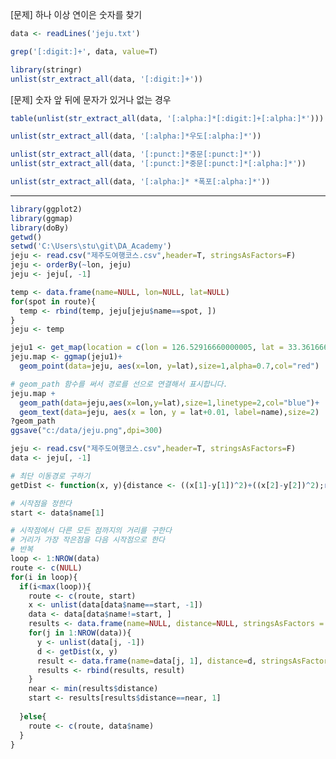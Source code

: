 [문제] 하나 이상 연이은 숫자를 찾기
```r
data <- readLines('jeju.txt')

grep('[:digit:]+', data, value=T)

library(stringr)
unlist(str_extract_all(data, '[:digit:]+'))
```

[문제] 숫자 앞 뒤에 문자가 있거나 없는 경우
```r
table(unlist(str_extract_all(data, '[:alpha:]*[:digit:]+[:alpha:]*')))

unlist(str_extract_all(data, '[:alpha:]*우도[:alpha:]*'))

unlist(str_extract_all(data, '[:punct:]*중문[:punct:]*'))
unlist(str_extract_all(data, '[:punct:]*중문[:punct:]*[:alpha:]*'))

unlist(str_extract_all(data, '[:alpha:]* *폭포[:alpha:]*'))
```

*************************************************************************************
```r
library(ggplot2)
library(ggmap)
library(doBy)
getwd()
setwd('C:\Users\stu\git\DA_Academy')
jeju <- read.csv("제주도여행코스.csv",header=T, stringsAsFactors=F)
jeju <- orderBy(~lon, jeju)
jeju <- jeju[, -1]

temp <- data.frame(name=NULL, lon=NULL, lat=NULL)
for(spot in route){
  temp <- rbind(temp, jeju[jeju$name==spot, ])
}
jeju <- temp

jeju1 <- get_map(location = c(lon = 126.52916660000005, lat = 33.3616666), zoom=10, maptype = "roadmap")
jeju.map <- ggmap(jeju1)+
  geom_point(data=jeju, aes(x=lon, y=lat),size=1,alpha=0.7,col="red")

# geom_path 함수를 써서 경로를 선으로 연결해서 표시합니다.
jeju.map + 
  geom_path(data=jeju,aes(x=lon,y=lat),size=1,linetype=2,col="blue")+
  geom_text(data=jeju, aes(x = lon, y = lat+0.01, label=name),size=2)
?geom_path
ggsave("c:/data/jeju.png",dpi=300)

```

```r
jeju <- read.csv("제주도여행코스.csv",header=T, stringsAsFactors=F)
data <- jeju[, -1]

# 최단 이동경로 구하기
getDist <- function(x, y){distance <- ((x[1]-y[1])^2)+((x[2]-y[2])^2);return(sqrt(distance))}

# 시작점을 정한다
start <- data$name[1]

# 시작점에서 다른 모든 점까지의 거리를 구한다
# 거리가 가장 작은점을 다음 시작점으로 한다
# 반복
loop <- 1:NROW(data)
route <- c(NULL)
for(i in loop){
  if(i<max(loop)){
    route <- c(route, start)
    x <- unlist(data[data$name==start, -1])
    data <- data[data$name!=start, ]
    results <- data.frame(name=NULL, distance=NULL, stringsAsFactors = F)
    for(j in 1:NROW(data)){
      y <- unlist(data[j, -1])
      d <- getDist(x, y)
      result <- data.frame(name=data[j, 1], distance=d, stringsAsFactors = F)
      results <- rbind(results, result)
    }
    near <- min(results$distance)
    start <- results[results$distance==near, 1]
    
  }else{
    route <- c(route, data$name)
  }
}
```



